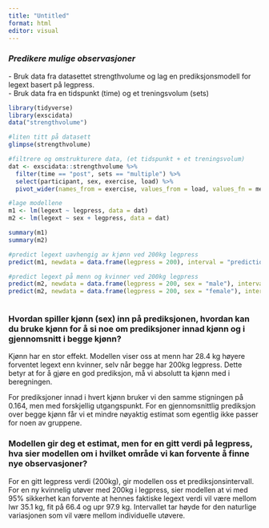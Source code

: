 ```yaml
---
title: "Untitled"
format: html
editor: visual
---
```


### *Predikere mulige observasjoner*

\- Bruk data fra datasettet strengthvolume og lag en prediksjonsmodell for legext basert på legpress.\
- Bruk data fra en tidspunkt (time) og et treningsvolum (sets)

```r

library(tidyverse)
library(exscidata)
data("strengthvolume")

#liten titt på datasett
glimpse(strengthvolume)

#filtrere og omstrukturere data, (et tidspunkt + et treningsvolum)
dat <- exscidata::strengthvolume %>%
  filter(time == "post", sets == "multiple") %>%
  select(participant, sex, exercise, load) %>%
  pivot_wider(names_from = exercise, values_from = load, values_fn = mean)

#lage modellene
m1 <- lm(legext ~ legpress, data = dat)
m2 <- lm(legext ~ sex + legpress, data = dat)

summary(m1)
summary(m2)

#predict legext uavhengig av kjønn ved 200kg legpress
predict(m1, newdata = data.frame(legpress = 200), interval = "prediction")

#predict legext på menn og kvinner ved 200kg legpress
predict(m2, newdata = data.frame(legpress = 200, sex = "male"), interval = "prediction")
predict(m2, newdata = data.frame(legpress = 200, sex = "female"), interval = "prediction")



```

### Hvordan spiller kjønn (sex) inn på prediksjonen, hvordan kan du bruke kjønn for å si noe om prediksjoner innad kjønn og i gjennomsnitt i begge kjønn?

Kjønn har en stor effekt. Modellen viser oss at menn har 28.4 kg høyere forventet legext enn kvinner, selv når begge har 200kg legpress. Dette betyr at for å gjøre en god prediksjon, må vi absolutt ta kjønn med i beregningen.

For prediksjoner innad i hvert kjønn bruker vi den samme stigningen på 0.164, men med forskjellig utgangspunkt. For en gjennomsnittlig prediksjon over begge kjønn får vi et mindre nøyaktig estimat som egentlig ikke passer for noen av gruppene.

### Modellen gir deg et estimat, men for en gitt verdi på legpress, hva sier modellen om i hvilket område vi kan forvente å finne nye observasjoner?

For en gitt legpress verdi (200kg), gir modellen oss et prediksjonsintervall. For en ny kvinnelig utøver med 200kg i legpress, sier modellen at vi med 95% sikkerhet kan forvente at hennes faktiske legext verdi vil være mellom lwr 35.1 kg, fit på 66.4 og upr 97.9 kg. Intervallet tar høyde for den naturlige variasjonen som vil være mellom individuelle utøvere.
